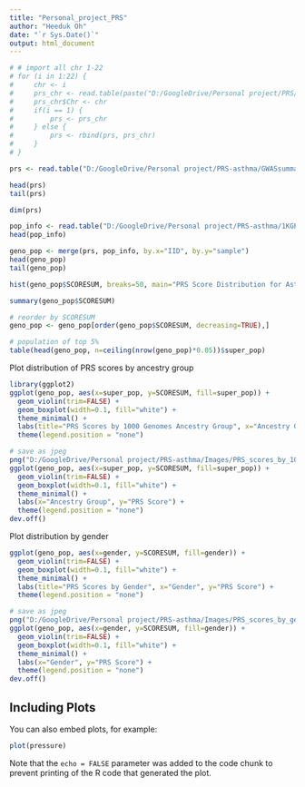 ```yaml
---
title: "Personal_project_PRS"
author: "Heeduk Oh"
date: "`r Sys.Date()`"
output: html_document
---
```


```r
# # import all chr 1-22
# for (i in 1:22) {
#     chr <- i
#     prs_chr <- read.table(paste("D:/GoogleDrive/Personal project/PRS/GWASsummarystats/Asthma_Demenais-et-al/PRS_results/1kgp_chr", chr, "_asthmaPRS.profile", sep=""), header=TRUE)
#     prs_chr$Chr <- chr
#     if(i == 1) {
#         prs <- prs_chr
#     } else {
#         prs <- rbind(prs, prs_chr)
#     }
# }

prs <- read.table("D:/GoogleDrive/Personal project/PRS-asthma/GWASsummarystats/Asthma_Demenais-et-al/PRS_results/1kgp_allchr_asthmaPRS.profile", header=TRUE)

head(prs)
tail(prs)

dim(prs)
```

```r
pop_info <- read.table("D:/GoogleDrive/Personal project/PRS-asthma/1KGP/integrated_call_samples_v3.20130502.ALL.panel", header=TRUE)
head(pop_info)

geno_pop <- merge(prs, pop_info, by.x="IID", by.y="sample")
head(geno_pop)
tail(geno_pop)
```

```r
hist(geno_pop$SCORESUM, breaks=50, main="PRS Score Distribution for Asthma (1000 Genomes)", xlab="PRS Score")
```

```r
summary(geno_pop$SCORESUM)
```


```r
# reorder by SCORESUM
geno_pop <- geno_pop[order(geno_pop$SCORESUM, decreasing=TRUE),]

# population of top 5%
table(head(geno_pop, n=ceiling(nrow(geno_pop)*0.05))$super_pop)
```

Plot distribution of PRS scores by ancestry group
```r
library(ggplot2)
ggplot(geno_pop, aes(x=super_pop, y=SCORESUM, fill=super_pop)) +
  geom_violin(trim=FALSE) +
  geom_boxplot(width=0.1, fill="white") +
  theme_minimal() +
  labs(title="PRS Scores by 1000 Genomes Ancestry Group", x="Ancestry Group", y="PRS Score") +
  theme(legend.position = "none")

# save as jpeg
png("D:/GoogleDrive/Personal project/PRS-asthma/Images/PRS_scores_by_1000_Genomes_ancestry_group.png", width=6, height=4, units = "in", res = 300)
ggplot(geno_pop, aes(x=super_pop, y=SCORESUM, fill=super_pop)) +
  geom_violin(trim=FALSE) +
  geom_boxplot(width=0.1, fill="white") +
  theme_minimal() +
  labs(x="Ancestry Group", y="PRS Score") +
  theme(legend.position = "none")
dev.off()
```

Plot distribution by gender

```r
ggplot(geno_pop, aes(x=gender, y=SCORESUM, fill=gender)) +
  geom_violin(trim=FALSE) +
  geom_boxplot(width=0.1, fill="white") +
  theme_minimal() +
  labs(title="PRS Scores by Gender", x="Gender", y="PRS Score") +
  theme(legend.position = "none")

# save as jpeg
png("D:/GoogleDrive/Personal project/PRS-asthma/Images/PRS_scores_by_gender.png", width=4, height=4, units = "in", res = 300)
ggplot(geno_pop, aes(x=gender, y=SCORESUM, fill=gender)) +
  geom_violin(trim=FALSE) +
  geom_boxplot(width=0.1, fill="white") +
  theme_minimal() +
  labs(x="Gender", y="PRS Score") +
  theme(legend.position = "none")
dev.off()
```

## Including Plots

You can also embed plots, for example:

```r
plot(pressure)
```

Note that the `echo = FALSE` parameter was added to the code chunk to prevent printing of the R code that generated the plot.
